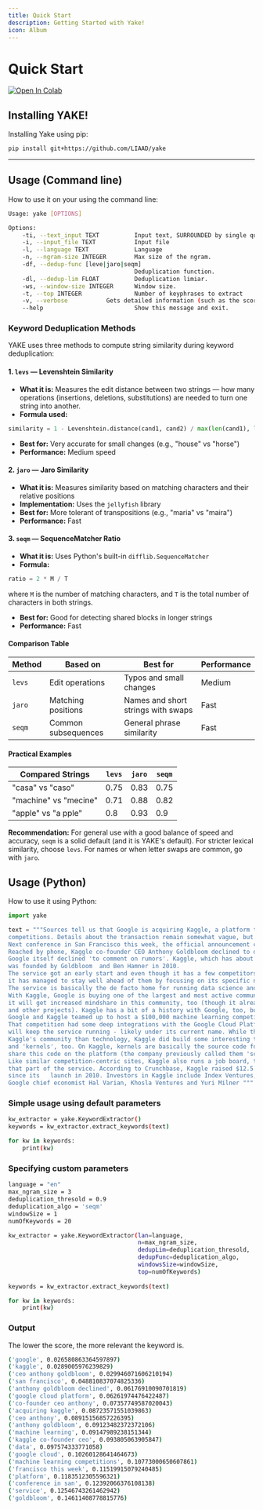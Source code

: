 ```yaml
---
title: Quick Start
description: Getting Started with Yake!
icon: Album
---
```


# Quick Start

[![Open In Colab](https://colab.research.google.com/assets/colab-badge.svg)](https://colab.research.google.com/github/LIAAD/yake/blob/gh-pages/notebooks/YAKE_tutorial.ipynb)

## Installing YAKE!

Installing Yake using pip:

``` bash
pip install git+https://github.com/LIAAD/yake
```
---
## Usage (Command line)

How to use it on your using the command line:

``` bash
Usage: yake [OPTIONS]

Options:
	-ti, --text_input TEXT          Input text, SURROUNDED by single quotes(\')
	-i, --input_file TEXT           Input file
	-l, --language TEXT             Language
	-n, --ngram-size INTEGER        Max size of the ngram.
	-df, --dedup-func [leve|jaro|seqm]
									Deduplication function.
	-dl, --dedup-lim FLOAT          Deduplication limiar.
	-ws, --window-size INTEGER      Window size.
	-t, --top INTEGER               Number of keyphrases to extract
	-v, --verbose			Gets detailed information (such as the score)
	--help                          Show this message and exit.
```

### Keyword Deduplication Methods

YAKE uses three methods to compute string similarity during keyword deduplication:

#### 1. `levs` — Levenshtein Similarity

* **What it is:** Measures the edit distance between two strings — how many operations (insertions, deletions, substitutions) are needed to turn one string into another.
* **Formula used:**

```python
similarity = 1 - Levenshtein.distance(cand1, cand2) / max(len(cand1), len(cand2))
```

* **Best for:** Very accurate for small changes (e.g., "house" vs "horse")
* **Performance:** Medium speed

#### 2. `jaro` — Jaro Similarity

* **What it is:** Measures similarity based on matching characters and their relative positions
* **Implementation:** Uses the `jellyfish` library
* **Best for:** More tolerant of transpositions (e.g., "maria" vs "maira")
* **Performance:** Fast

#### 3. `seqm` — SequenceMatcher Ratio

* **What it is:** Uses Python's built-in `difflib.SequenceMatcher`
* **Formula:**

```python
ratio = 2 * M / T
```
where `M` is the number of matching characters, and `T` is the total number of characters in both strings.

* **Best for:** Good for detecting shared blocks in longer strings
* **Performance:** Fast

#### Comparison Table

| Method | Based on | Best for | Performance |
|--------|----------|----------|-------------|
| `levs` | Edit operations | Typos and small changes | Medium |
| `jaro` | Matching positions | Names and short strings with swaps | Fast |
| `seqm` | Common subsequences | General phrase similarity | Fast |

#### Practical Examples

| Compared Strings | `levs` | `jaro` | `seqm` |
|------------------|--------|--------|--------|
| "casa" vs "caso" | 0.75 | 0.83 | 0.75 |
| "machine" vs "mecine" | 0.71 | 0.88 | 0.82 |
| "apple" vs "a pple" | 0.8 | 0.93 | 0.9 |

**Recommendation:** For general use with a good balance of speed and accuracy, `seqm` is a solid default (and it is YAKE's default). For stricter lexical similarity, choose `levs`. For names or when letter swaps are common, go with `jaro`.
## Usage (Python)

How to use it using Python:

``` python
import yake

text = """Sources tell us that Google is acquiring Kaggle, a platform that hosts data science and machine learning 
competitions. Details about the transaction remain somewhat vague, but given that Google is hosting its Cloud 
Next conference in San Francisco this week, the official announcement could come as early as tomorrow. 
Reached by phone, Kaggle co-founder CEO Anthony Goldbloom declined to deny that the acquisition is happening. 
Google itself declined 'to comment on rumors'. Kaggle, which has about half a million data scientists on its platform, 
was founded by Goldbloom  and Ben Hamner in 2010. 
The service got an early start and even though it has a few competitors like DrivenData, TopCoder and HackerRank, 
it has managed to stay well ahead of them by focusing on its specific niche. 
The service is basically the de facto home for running data science and machine learning competitions. 
With Kaggle, Google is buying one of the largest and most active communities for data scientists - and with that, 
it will get increased mindshare in this community, too (though it already has plenty of that thanks to Tensorflow 
and other projects). Kaggle has a bit of a history with Google, too, but that's pretty recent. Earlier this month, 
Google and Kaggle teamed up to host a $100,000 machine learning competition around classifying YouTube videos. 
That competition had some deep integrations with the Google Cloud Platform, too. Our understanding is that Google 
will keep the service running - likely under its current name. While the acquisition is probably more about 
Kaggle's community than technology, Kaggle did build some interesting tools for hosting its competition 
and 'kernels', too. On Kaggle, kernels are basically the source code for analyzing data sets and developers can 
share this code on the platform (the company previously called them 'scripts'). 
Like similar competition-centric sites, Kaggle also runs a job board, too. It's unclear what Google will do with 
that part of the service. According to Crunchbase, Kaggle raised $12.5 million (though PitchBook says it's $12.75) 
since its   launch in 2010. Investors in Kaggle include Index Ventures, SV Angel, Max Levchin, Naval Ravikant,
Google chief economist Hal Varian, Khosla Ventures and Yuri Milner """
```

### Simple usage using default parameters
```bash
kw_extractor = yake.KeywordExtractor()
keywords = kw_extractor.extract_keywords(text)

for kw in keywords:
    print(kw)
```

### Specifying custom parameters
```bash
language = "en"
max_ngram_size = 3
deduplication_thresold = 0.9
deduplication_algo = 'seqm'
windowSize = 1
numOfKeywords = 20

kw_extractor = yake.KeywordExtractor(lan=language, 
                                     n=max_ngram_size, 
                                     dedupLim=deduplication_thresold, 
                                     dedupFunc=deduplication_algo, 
                                     windowsSize=windowSize, 
                                     top=numOfKeywords)
                                            
keywords = kw_extractor.extract_keywords(text)

for kw in keywords:
    print(kw)
```

### Output
The lower the score, the more relevant the keyword is.
``` bash
('google', 0.026580863364597897)
('kaggle', 0.0289005976239829)
('ceo anthony goldbloom', 0.029946071606210194)
('san francisco', 0.048810837074825336)
('anthony goldbloom declined', 0.06176910090701819)
('google cloud platform', 0.06261974476422487)
('co-founder ceo anthony', 0.07357749587020043)
('acquiring kaggle', 0.08723571551039863)
('ceo anthony', 0.08915156857226395)
('anthony goldbloom', 0.09123482372372106)
('machine learning', 0.09147989238151344)
('kaggle co-founder ceo', 0.093805063905847)
('data', 0.097574333771058)
('google cloud', 0.10260128641464673)
('machine learning competitions', 0.10773000650607861)
('francisco this week', 0.11519915079240485)
('platform', 0.1183512305596321)
('conference in san', 0.12392066376108138)
('service', 0.12546743261462942)
('goldbloom', 0.14611408778815776)
```